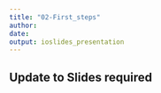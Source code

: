 ```yaml
---
title: "02-First_steps"
author: 
date: 
output: ioslides_presentation
---
```


## Update to Slides required